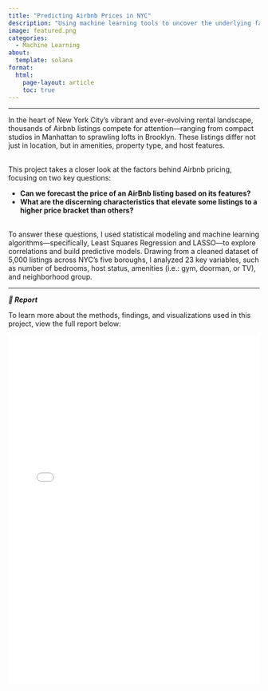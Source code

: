 ```yaml
---
title: "Predicting Airbnb Prices in NYC"
description: "Using machine learning tools to uncover the underlying factors that dictate listing prices"
image: featured.png  
categories:
  - Machine Learning
about:
  template: solana
format:
  html:
    page-layout: article 
    toc: true
---
```



---

In the heart of New York City’s vibrant and ever-evolving rental landscape, thousands of Airbnb listings compete for attention—ranging from compact studios in Manhattan to sprawling lofts in Brooklyn. These listings differ not just in location, but in amenities, property type, and host features.

<br> This project takes a closer look at the factors behind Airbnb pricing, focusing on two key questions:

- **Can we forecast the price of an AirBnb listing based on its features?**  
- **What are the discerning characteristics that elevate some listings to a higher price bracket than others?**


<br>  To answer these questions, I used statistical modeling and machine learning algorithms—specifically, Least Squares Regression and LASSO—to explore correlations and build predictive models. Drawing from a cleaned dataset of 5,000 listings across NYC’s five boroughs, I analyzed 23 key variables, such as number of bedrooms, host status, amenities (i.e.: gym, doorman, or TV), and neighborhood group. 

---

***📄 Report***

To learn more about the methods, findings, and visualizations used in this project, view the full report below:

<embed src="Report.pdf" type="application/pdf" width="100%" height="700px" />
